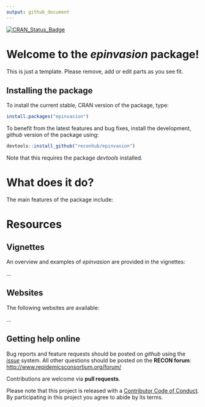 ```yaml
---
output: github_document
---
```


[![CRAN_Status_Badge](http://www.r-pkg.org/badges/version/epinvasion)](https://cran.r-project.org/package=epinvasion)

# Welcome to the *epinvasion* package!

This is just a template. Please remove, add or edit parts as you see fit.

## Installing the package

To install the current stable, CRAN version of the package, type:
```r
install.packages("epinvasion")
```

To benefit from the latest features and bug fixes, install the development, *github* version of the package using:
```r
devtools::install_github("reconhub/epinvasion")
```

Note that this requires the package *devtools* installed.


# What does it do?

The main features of the package include:



# Resources

## Vignettes

An overview and examples of *epinvasion* are provided in the vignettes:

...

## Websites

The following websites are available:

...

## Getting help online

Bug reports and feature requests should be posted on *github* using the [*issue*](http://github.com/reconhub/epinvasion/issues) system. All other questions should be posted on the **RECON forum**: <br>
[http://www.repidemicsconsortium.org/forum/](http://www.repidemicsconsortium.org/forum/)

Contributions are welcome via **pull requests**.

Please note that this project is released with a [Contributor Code of Conduct](CONDUCT.md). By participating in this project you agree to abide by its terms.

